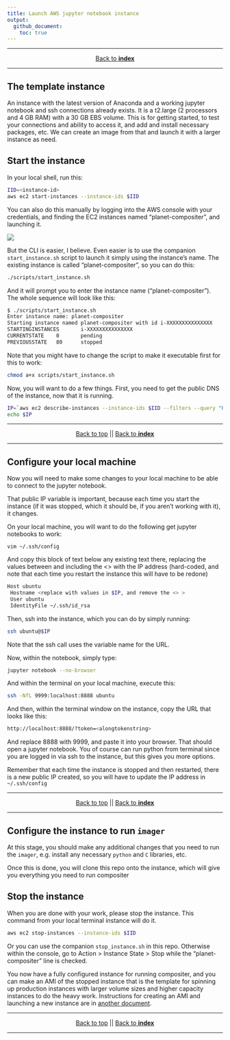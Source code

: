 ---
title: Launch AWS jupyter notebook instance
output: 
  github_document:
    toc: true
---

***
<p align="center">[Back to **index**](../README.md)</p>
***


## The template instance{#the-template-instance}
An instance with the latest version of Anaconda and a working jupyter notebook and ssh connections already exists.  It is a t2.large (2 processors and 4 GB RAM) with a 30 GB EBS volume. This is for getting started, to test your connections and ability to access it, and add and install necessary packages, etc. We can create an image from that and launch it with a larger instance as need. 

## Start the instance

In your local shell, run this:
```bash
IID=<instance-id>
aws ec2 start-instances --instance-ids $IID
```

You can also do this manually by logging into the AWS console with your credentials, and finding the EC2 instances named "planet-compositer", and launching it. 

![](figures/console.png)

But the CLI is easier, I believe. Even easier is to use the companion `start_instance.sh` script to launch it simply using the instance's name. The existing instance is called "planet-compositer", so you can do this:

```bash
./scripts/start_instance.sh
```

And it will prompt you to enter the instance name ("planet-compositer"). The whole sequence will look like this:

```bash
$ ./scripts/start_instance.sh
Enter instance name: planet-compositer
Starting instance named planet-compositer with id i-XXXXXXXXXXXXXXX
STARTINGINSTANCES       i-XXXXXXXXXXXXXXX
CURRENTSTATE    0       pending
PREVIOUSSTATE   80      stopped
```

Note that you might have to change the script to make it executable first for this to work:
```bash
chmod a+x scripts/start_instance.sh
```

Now, you will want to do a few things. First, you need to get the public DNS of the instance, now that it is running.  

```bash
IP=`aws ec2 describe-instances --instance-ids $IID --filters --query "Reservations[].Instances[].PublicIpAddress"`
echo $IP
```

***
<p align="center">[Back to top](#the-template-instance) || [Back to **index**](../README.md)</p>
***

## Configure your local machine
Now you will need to make some changes to your local machine to be able to connect to the jupyter notebook.  

That public IP variable is important, because each time you start the instance (if it was stopped, which it should be, if you aren't working with it), it changes. 

On your local machine, you will want to do the following get jupyter notebooks to work:

```
vim ~/.ssh/config
```

And copy this block of text below any existing text there, replacing the values between and including the <> with the IP address (hard-coded, and note that each time you restart the instance this will have to be redone)
```bash
Host ubuntu
 Hostname <replace with values in $IP, and remove the <> >
 User ubuntu
 IdentityFile ~/.ssh/id_rsa
```

Then, ssh into the instance, which you can do by simply running:
```bash
ssh ubuntu@$IP
```

Note that the ssh call uses the variable name for the URL. 

Now, within the notebook, simply type:
```bash
jupyter notebook --no-browser
```

And within the terminal on your local machine, execute this:
```bash
ssh -NfL 9999:localhost:8888 ubuntu
```

And then, within the terminal window on the instance, copy the URL that looks like this:

```bash
http://localhost:8888/?token=<alongtokenstring>
```

And replace 8888 with 9999, and paste it into your browser. That should open a jupyter notebook. You of course can run python from terminal since you are logged in via ssh to the instance, but this gives you more options. 

Remember that each time the instance is stopped and then restarted, there is a new public IP created, so you will have to update the IP address in  `~/.ssh/config` 

***
<p align="center">[Back to top](#the-template-instance) || [Back to **index**](../README.md)</p>
***

## Configure the instance to run `imager`
At this stage, you should make any additional changes that you need to run the `imager`, e.g. install any necessary `python` and `C` libraries, etc.

Once this is done, you will clone this repo onto the instance, which will give you everything you need to run compositer 

## Stop the instance
When you are done with your work, please stop the instance. This command from your local terminal instance will do it. 
```bash
aws ec2 stop-instances --instance-ids $IID
```
Or you can use the companion `stop_instance.sh` in this repo. Otherwise within the console, go to Action > Instance State > Stop while the "planet-compositer" line is checked. 

You now have a fully configured instance for running compositer, and you can make an AMI of the stopped instance that is the template for spinning up production instances with larger volume sizes and higher capacity instances to do the heavy work. Instructions for creating an AMI and launching a new instance are in [another document](setup-aws-instance.md). 

***
<p align="center">[Back to top](#the-template-instance) || [Back to **index**](../README.md)</p>
***
